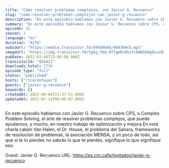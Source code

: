 ```yaml
---
title: "Cómo resolver problemas complejos, con Javier G. Recuenco"
slug: "como-resolver-problemas-complejos-con-javier-g-recuenco"
description: "En este episodio hablamos con Javier G. Recuenco sobre CPS, o Complex Problem Solving, el arte de resolver problemas complejos, que puede ayudarnos, y mucho, en nuestro trabajo de optimización y mejora.En esta charla caben Van Halen, el Dr. House, el problema del Sahara, frameworks de resolución de problemas, la asociación MENSA, y un poco de todo, así que si te lo pierdes no sabrás lo que te pierdes, signifique lo que signifique eso.\n\nGuest: Javier G. Recuenco\nURL: https://es.cro.cafe/invitados/javier-g-recuenco"
summary: "En este episodio hablamos con Javier G. Recuenco sobre CPS, o Complex Problem Solving, el arte de resolver problemas complejos, que puede ayudarnos, y mucho, en nuestro trabajo de optimización y mejora."
episode: 31
season: 2
language: "es"
duration: "4270"
audioUrl: "https://media.transistor.fm/894d9b6d/068360c6.mp3"
imageUrl: "https://img.transistor.fm/5gGq_F6d_6TfgmPLNSsfcEWN1k8gOLocOu67U14JMBQ/rs:fill:3000:3000:1/q:60/aHR0cHM6Ly9pbWct/dXBsb2FkLXByb2R1/Y3Rpb24udHJhbnNp/c3Rvci5mbS80Mjc1/MTQ3ZTcxMThhMWMw/OTgyZDBlYjVhMmFk/YzJlYi5qcGc.webp"
pubDate: 2022-03-08T23:00:00.000Z
transistorId: "826421"
downloads_total: 2736
episode_type: "full"
status: "published"
hosts: ["ricardotayar"]
guests: ["javier-g-recuenco"]
keywords: []
createdAt: 2025-06-04T21:37:51.000Z
updatedAt: 2025-07-14T06:05:07.000Z
---
```


En este episodio hablamos con Javier G. Recuenco sobre CPS, o Complex Problem Solving, el arte de resolver problemas complejos, que puede ayudarnos, y mucho, en nuestro trabajo de optimización y mejora.En esta charla caben Van Halen, el Dr. House, el problema del Sahara, frameworks de resolución de problemas, la asociación MENSA, y un poco de todo, así que si te lo pierdes no sabrás lo que te pierdes, signifique lo que signifique eso.

Guest: Javier G. Recuenco
URL: https://es.cro.cafe/invitados/javier-g-recuenco
